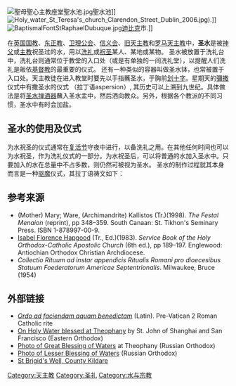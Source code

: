 {{otheruses}}
[[File:聖母聖心主教座堂聖水池.jpg|thumb]]聖水池]]
[[File:Holy_water_St_Teresa's_church_Clarendon_Street_Dublin_2006.jpg|thumb]]).]]
[[File:BaptismalFontStRaphaelDubuque.jpg|thumb]][[迪比克|迪比克]]市.]]

在[[英国国教|英国国教]]、[[东正教|东正教]]、[[卫理公会|卫理公会]]、[[信义会|信义会]]、[[旧天主教|旧天主教]]和[[罗马天主教|罗马天主教]]中，'''圣水'''是被[[神父|神父]]或[[主教|主教]]祝圣过的水，用以[[洗礼|洗礼]]或[[祝圣|祝圣]]某人、某地或某物。
圣水被放置于洗礼台中，洗礼台则通常位于教堂的入口处（或是有单独的一间洗礼堂），以提醒人们洗礼是皈依[[基督教|基督教]]的最重要的仪式。 还有一种类似的容器叫做圣水钵，也常被置于入口处。天主教徒在进入教堂时要先以手指蘸圣水，于胸前[[划十字|划十字]]。星期天的[[彌撒|彌撒]]仪式中有撒圣水的仪式 （拉丁语aspersion）, 其历史可以上溯到九世纪。具体做法是将[[圣水掸酒器|圣水掸酒器]]蘸入圣水盂中，然后洒向教众。另外，根据各个教派的不同习惯，圣水中有时会加盐。

== 圣水的使用及仪式 ==
为水祝圣的仪式通常在[[复活节|复活节]]守夜中进行，以备洗礼之用。在其他任何时间也可以为水祝圣，作为洗礼仪式的一部分。为水祝圣后，可以将普通的水加入圣水中。只要加入的水在总量中不占多数，则仍然可被视为圣水。
圣水的制作过程就其本身而言是一种[[驱魔|驱魔]]仪式，其拉丁语祷文如下：
<blockquote>{{lang|la|Exorcizo te, creatura aquæ, in nomine Dei Patris omnipotentis, et in nomine Jesu Christi, Filii ejus Domini nostri, et in virtute Spiritus Sancti: ut fias aqua exorcizata ad effugandam omnem potestatem inimici, et ipsum inimicum eradicare et explantare valeas cum angelis suis apostaticis, per virtutem ejusdem Domini nostri Jesu Christ: qui venturus est judicare vivos et mortuos et sæculum per ignem.
Deus, qui ad salutem humani generis maxima quæque sacramenta in aquarum substantia condidisti: adesto propitius invocationibus nostris, et elemento huic, multimodis purificationibus præparato, virtutem tuæ benedictionis infunde; ut creatura tua, mysteriis tuis serviens, ad abigendos dæmones morbosque pellendos divinæ gratiæ sumat effectum; ut quidquid in domibus vel in locis fidelium hæc unda resperserit careat omni immunditia, liberetur a noxa. Non illic resideat spiritus pestilens, non aura corrumpens: discedant omnes insidiæ latentis inimici; et si quid est quod aut incolumitati habitantium invidet aut quieti, aspersione hujus aquæ effugiat: ut salubritas, per invocationem sancti tui nominis expetita, ab omnibus sit impugnationibus defensa. Per Dominum, amen.}}</blockquote>

== 参考来源 ==
* (Mother) Mary; Ware, (Archimandrite) Kallistos (Tr.)(1998). ''The Festal Menaion'' (reprint), pp 348–359. South Canaan: St. Tikhon's Seminary Press. ISBN 1-878997-00-9.
* [[Isabel_Florence_Hapgood|Isabel Florence Hapgood]] (Tr., Ed.)(1983). ''Service Book of the Holy Orthodox-Catholic Apostolic Church'' (6th ed.), pp 189–197. Englewood: Antiochian Orthodox Christian Archdiocese.
* ''Collectio Rituum ad instar appendicis Ritualis Romani pro dioecesibus Statuum Foederatorum Americae Septentrionalis''. Milwaukee, Bruce (1954)

== 外部链接 ==
* [http://www.traditio.com/office/aquabene.htm ''Ordo ad faciendam aquam benedictam'']{{Wayback|url=http://www.traditio.com/office/aquabene.htm |date=20200628230557 }} (Latin). Pre-Vatican 2 Roman Catholic rite
* [http://www.orthodoxphotos.com/readings/john/2/ On Holy Water blessed at Theophany]{{Wayback|url=http://www.orthodoxphotos.com/readings/john/2/ |date=20200603002138 }} by St. John of Shanghai and San Francisco (Eastern Orthodox) 
* [https://web.archive.org/web/20070812030447/http://en.liturgy.ru/photo/fop.htm Photo of Great Blessing of Waters] at Theophany (Russian Orthodox)
* [https://web.archive.org/web/20070722100424/http://en.liturgy.ru/photo/fop6.htm Photo of Lesser Blessing of Waters] (Russian Orthodox)
* [http://kildare.ie/Heritage/historic-sites/st-bridgets-well.asp St Brigid's Well, County Kildare]{{Wayback|url=http://kildare.ie/Heritage/historic-sites/st-bridgets-well.asp |date=20201025001737 }}

[[Category:天主教|Category:天主教]]
[[Category:圣礼|Category:圣礼]]
[[Category:水与宗教|Category:水与宗教]]